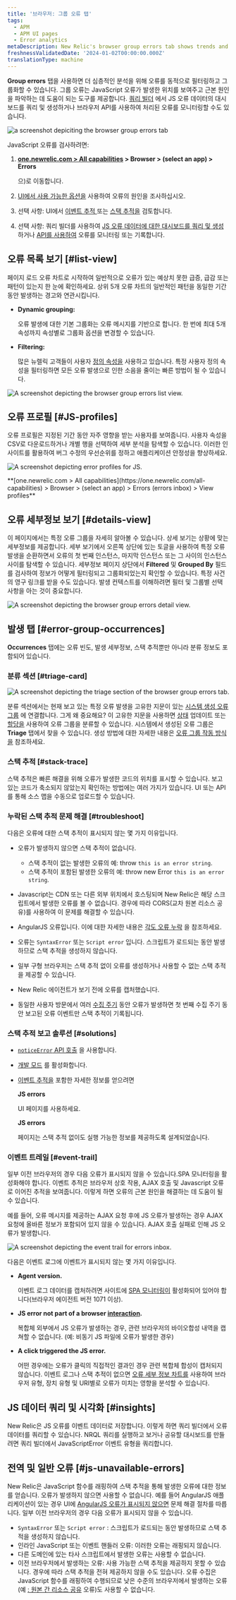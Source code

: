 ```yaml
---
title: '브라우저: 그룹 오류 탭'
tags:
  - APM
  - APM UI pages
  - Error analytics
metaDescription: New Relic's browser group errors tab shows trends and anomalies that help you compare and troubleshoot error events.
freshnessValidatedDate: '2024-01-02T00:00:00.000Z'
translationType: machine
---
```









<DoNotTranslate>**Group errors**</DoNotTranslate> 탭을 사용하면 더 심층적인 분석을 위해 오류를 동적으로 필터링하고 그룹화할 수 있습니다. 그룹 오류는 JavaScript 오류가 발생한 위치를 보여주고 근본 원인을 파악하는 데 도움이 되는 도구를 제공합니다. [쿼리 빌더](/docs/query-your-data/explore-query-data/query-builder/introduction-query-builder) 에서 JS 오류 데이터의 대시보드를 쿼리 및 생성하거나 브라우저 API를 사용하여 처리된 오류를 모니터링할 수도 있습니다.

<img
  title="browser group errors tab "
  alt="a screenshot depiciting the browser group errors tab"
  src={errorsinboxBrowserGroupErrorsTab}
/>

JavaScript 오류를 검사하려면:

1. <DoNotTranslate>**[one.newrelic.com > All capabilities](https://one.newrelic.com/all-capabilities) > Browser > (select an app) > Errors**</DoNotTranslate>

   으)로 이동합니다.

2. [UI에서 사용 가능한 옵션을](#ui-features) 사용하여 오류의 원인을 조사하십시오.

3. 선택 사항: UI에서 [이벤트 추적 ](#event-trail)또는 [스택 추적을](#stack-trace) 검토합니다.

4. 선택 사항: 쿼리 빌더를 사용하여 [JS 오류 데이터에 대한 대시보드를 쿼리 및 생성](#insights) 하거나 [API를 사용하여](#api-logs) 오류를 모니터링 또는 기록합니다.

## 오류 목록 보기 [#list-view]

페이지 로드 오류 차트로 시작하여 일반적으로 오류가 있는 예상치 못한 급증, 급감 또는 패턴이 있는지 한 눈에 확인하세요. 상위 5개 오류 차트의 일반적인 패턴을 동일한 기간 동안 발생하는 경고와 연관시킵니다.

* <DoNotTranslate>**Dynamic grouping:**</DoNotTranslate>

  오류 발생에 대한 기본 그룹화는 오류 메시지를 기반으로 합니다. 한 번에 최대 5개 속성까지 속성별로 그룹화 옵션을 변경할 수 있습니다.

* <DoNotTranslate>**Filtering:**</DoNotTranslate>

  많은 뉴렐릭 고객들이 사용자 [정의 속성을](/docs/data-apis/custom-data/custom-events/collect-custom-attributes/#enabling-custom) 사용하고 있습니다. 특정 사용자 정의 속성을 필터링하면 모든 오류 발생으로 인한 소음을 줄이는 빠른 방법이 될 수 있습니다.

<img
  title="browser group errors list view"
  alt="A screenshot depicting the browser group errors list view. "
  src={errorsinboxBrowserErrorsListView}
/>

## 오류 프로필 [#JS-profiles]

오류 프로필은 지정된 기간 동안 자주 영향을 받는 사용자를 보여줍니다. 사용자 속성을 CSV로 다운로드하거나 개별 행을 선택하여 세부 분석을 탐색할 수 있습니다. 이러한 인사이트를 활용하여 버그 수정의 우선순위를 정하고 애플리케이션 안정성을 향상하세요.

<img
  title="JS error profiles"
  alt="A screenshot depicting error profiles for JS."
  src={errorsinboxBrowserErrorProfiles}
/>

<figcaption>
  <DoNotTranslate>
    **[one.newrelic.com > All capabilities](https://one.newrelic.com/all-capabilities) > Browser > (select an app) > Errors (errors inbox) > View profiles**
  </DoNotTranslate>
</figcaption>

## 오류 세부정보 보기 [#details-view]

이 페이지에서는 특정 오류 그룹을 자세히 알아볼 수 있습니다. 상세 보기는 상황에 맞는 세부정보를 제공합니다. 세부 보기에서 오른쪽 상단에 있는 토글을 사용하여 특정 오류 발생을 순환하면서 오류의 첫 번째 인스턴스, 마지막 인스턴스 또는 그 사이의 인스턴스 사이를 탐색할 수 있습니다. 세부정보 페이지 상단에서 <DoNotTranslate>**Filtered**</DoNotTranslate> 및 <DoNotTranslate>**Grouped By**</DoNotTranslate> 필드를 검사하여 정보가 어떻게 필터링되고 그룹화되었는지 확인할 수 있습니다. 특정 사건의 영구 링크를 받을 수도 있습니다. 발생 컨텍스트를 이해하려면 필터 및 그룹별 선택 사항을 아는 것이 중요합니다.

<img
  title="browser errors details view"
  alt="A screenshot depicting the browser group errors detail view. "
  src={errorsinboxBrowserErrorsDetailsView}
/>

## 발생 탭 [#error-group-occurrences]

<DoNotTranslate>**Occurrences**</DoNotTranslate> 탭에는 오류 빈도, 발생 세부정보, 스택 추적뿐만 아니라 분류 정보도 포함되어 있습니다.

### 분류 섹션 [#triage-card]

<img
  title="errors inbox triage"
  alt="A screenshot depicting the triage section of the browser group errors tab."
  src={errorsinboxErrorsInboxTriageSection}
/>

분류 섹션에서는 현재 보고 있는 특정 오류 발생을 고유한 지문이 있는 [시스템 생성 오류 그룹](/docs/errors-inbox/errors-inbox/#groups) 에 연결합니다. 그게 왜 중요해요? 이 고유한 지문을 사용하면 [상태](/docs/errors-inbox/errors-inbox/#status) 업데이트 또는 [할당을](/docs/errors-inbox/errors-inbox/#assign) 사용하여 오류 그룹을 분류할 수 있습니다. 시스템에서 생성된 오류 그룹은 <DoNotTranslate>**Triage**</DoNotTranslate> 탭에서 찾을 수 있습니다. 생성 방법에 대한 자세한 내용은 [오류 그룹 작동 방식을](/docs/errors-inbox/errors-inbox/#how-groups-work) 참조하세요.

### 스택 추적 [#stack-trace]

스택 추적은 빠른 해결을 위해 오류가 발생한 코드의 위치를 표시할 수 있습니다. 보고 있는 코드가 축소되지 않았는지 확인하는 방법에는 여러 가지가 있습니다. UI 또는 API를 통해 소스 맵을 수동으로 업로드할 수 있습니다.

### 누락된 스택 추적 문제 해결 [#troubleshoot]

다음은 오류에 대한 스택 추적이 표시되지 않는 몇 가지 이유입니다.

* 오류가 발생하지 않으면 스택 추적이 없습니다.

  * 스택 추적이 없는 발생한 오류의 예: throw `this is an error string`.
  * 스택 추적이 포함된 발생한 오류의 예: throw new Error `this is an error string`.

* Javascript는 CDN 또는 다른 외부 위치에서 호스팅되며 New Relic은 해당 스크립트에서 발생한 오류를 볼 수 없습니다. 경우에 따라 CORS(교차 원본 리소스 공유)를 사용하여 이 문제를 해결할 수 있습니다.

* AngularJS 오류입니다. 이에 대한 자세한 내용은 [각도 오류 누락](/docs/browser/new-relic-browser/troubleshooting/angularjs-errors-do-not-appear) 을 참조하세요.

* 오류는 `SyntaxError` 또는 `Script error` 입니다. 스크립트가 로드되는 동안 발생하므로 스택 추적을 생성하지 않습니다.

* 일부 구형 브라우저는 스택 추적 없이 오류를 생성하거나 사용할 수 없는 스택 추적을 제공할 수 있습니다.

* New Relic 에이전트가 보기 전에 오류를 캡처했습니다.

* 동일한 사용자 방문에서 여러 [수집 주기](http://%5Bcycle%5D(docs.newrelic.com/docs/using-new-relic/welcome-new-relic/get-started/glossary#harvest-cycle)) 동안 오류가 발생하면 첫 번째 수집 주기 동안 보고된 오류 이벤트만 스택 추적이 기록됩니다.

### 스택 추적 보고 솔루션 [#solutions]

* [`noticeError` API 호출](/docs/browser/new-relic-browser/browser-agent-spa-api/notice-error) 을 사용합니다.

* [개발 모드](/docs/browser/new-relic-browser/troubleshooting/view-detailed-error-logs-browser) 를 활성화합니다.

* [이벤트 추적을](#event-trail) 포함한 자세한 정보를 얻으려면

  <DoNotTranslate>**JS errors**</DoNotTranslate>

  UI 페이지를 사용하세요.

  <DoNotTranslate>**JS errors**</DoNotTranslate>

  페이지는 스택 추적 없이도 실행 가능한 정보를 제공하도록 설계되었습니다.

### 이벤트 트레일 [#event-trail]

일부 이전 브라우저의 경우 다음 오류가 표시되지 않을 수 있습니다.SPA 모니터링을 활성화해야 합니다. 이벤트 추적은 브라우저 상호 작용, AJAX 호출 및 Javascript 오류로 이어진 추적을 보여줍니다. 이렇게 하면 오류의 근본 원인을 해결하는 데 도움이 될 수 있습니다.

예를 들어, 오류 메시지를 제공하는 AJAX 요청 후에 JS 오류가 발생하는 경우 AJAX 요청에 올바른 정보가 포함되어 있지 않을 수 있습니다. AJAX 호출 실패로 인해 JS 오류가 발생합니다.

<img
  title="event trail errors inbox"
  alt="A screenshot depicting the event trail for errors inbox. "
  src={errorsinboxEventTrailforErrorsInbox}
/>

다음은 이벤트 로그에 이벤트가 표시되지 않는 몇 가지 이유입니다.

* <DoNotTranslate>**Agent version.**</DoNotTranslate>

  이벤트 로그 데이터를 캡처하려면 사이트에 [SPA 모니터링이](/docs/browser/single-page-app-monitoring/get-started/install-single-page-app-monitoring-new-relic-browser) 활성화되어 있어야 합니다(브라우저 에이전트 버전 1071 이상).

* <DoNotTranslate>**JS error not part of a browser [interaction](/docs/using-new-relic/welcome-new-relic/getting-started/glossary#interaction).**</DoNotTranslate>

  복합체 외부에서 JS 오류가 발생하는 경우, 관련 브라우저의 바이오합성 내역을 캡쳐할 수 없습니다. (예: 비동기 JS 파일에 오류가 발생한 경우)

* <DoNotTranslate>**A click triggered the JS error.**</DoNotTranslate>

  어떤 경우에는 오류가 클릭의 직접적인 결과인 경우 관련 복합체 합성이 캡처되지 않습니다. 이벤트 로그나 스택 추적이 없으면 [오류 세부 정보 차트를](#error-details) 사용하여 브라우저 유형, 장치 유형 및 URI별로 오류가 미치는 영향을 분석할 수 있습니다.

## JS 데이터 쿼리 및 시각화 [#insights]

New Relic은 JS 오류를 이벤트 데이터로 저장합니다. 이렇게 하면 쿼리 빌더에서 오류 데이터를 쿼리할 수 있습니다. NRQL 쿼리를 실행하고 보거나 공유할 대시보드를 만들려면 쿼리 빌더에서 JavaScriptError 이벤트 유형을 쿼리합니다.

## 전역 및 일반 오류 [#js-unavailable-errors]

New Relic은 JavaScript 함수를 래핑하여 스택 추적을 통해 발생한 오류에 대한 정보를 얻습니다. 오류가 발생하지 않으면 사용할 수 없습니다. 예를 들어 AngularJS 애플리케이션이 있는 경우 UI에 [AngularJS 오류가 표시되지 않으면](/docs/browser/new-relic-browser/troubleshooting/angularjs-errors-do-not-appear) 문제 해결 절차를 따릅니다. 일부 이전 브라우저의 경우 다음 오류가 표시되지 않을 수 있습니다.

* `SyntaxError` 또는 `Script error` : 스크립트가 로드되는 동안 발생하므로 스택 추적을 생성하지 않습니다.
* 인라인 JavaScript 또는 이벤트 핸들러 오류: 이러한 오류는 래핑되지 않습니다.
* 다른 도메인에 있는 타사 스크립트에서 발생한 오류는 사용할 수 없습니다.
* 이전 브라우저에서 발생하는 오류: 사용 가능한 스택 추적을 제공하지 못할 수 있습니다. 경우에 따라 스택 추적을 전혀 제공하지 않을 수도 있습니다. 오류 수집은 JavaScript 함수를 래핑하여 수행되므로 낮은 수준의 브라우저에서 발생하는 오류(예 [: 원본 간 리소스 공유](http://en.wikipedia.org/wiki/Cross-origin_resource_sharing) 오류)도 사용할 수 없습니다.